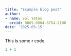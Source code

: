 ```yaml
---
title: "Example blog post"
author:
- name: Sol Yates
  orcid: 0009-0004-8754-2108
date: '2025-03-15'
---
```


This is some r code 


```r
1 + 1
```


